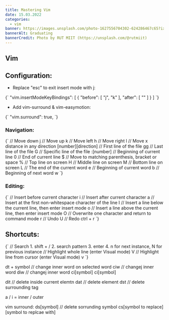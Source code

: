 ```yaml
---
title: Mastering Vim
date: 15.03.2022
categories:
  - vim
banner: https://images.unsplash.com/photo-1627556704302-624286467c65?ixlib=rb-1.2.1&ixid=MnwxMjA3fDB8MHxwaG90by1wYWdlfHx8fGVufDB8fHx8&auto=format&fit=crop&w=687&q=80
bannerAlt: Graduating
bannerCredit: Photo by RUT MIIT (https://unsplash.com/@rutmiit)
---
```


## Vim

## Configuration:

- Replace "esc" to exit insert mode with j:

<SyntaxHighlighter language="typescript">
  {`
"vim.insertModeKeyBindings": [
    {
        "before": [
            "j",
            "k"
        ],
        "after": [
            "<esc>"
        ]
    }
] 
`}
</SyntaxHighlighter>

- Add vim-surround & vim-easymotion:

<SyntaxHighlighter language="typescript">
  {`
"vim.surround": true,
`}
</SyntaxHighlighter>

### Navigation:

<SyntaxHighlighter language="typescript">
  {`
// Move down
j 
// Move up
k
// Move left
h
// Move right
l
// Move x distance in any direction
[number][direction]
// First line of the file
gg
// Last line of the file
G
// Specific line of the file
:[number]
// Beginning of current line
0
// End of current line
$
// Move to matching parenthesis, bracket or space
%
// Top line on screen
H
// Middle line on screen
M
// Bottom line on screen
L
// The end of the current word
e
// Beginning of current word
b
// Beginning of next word
w
`}
</SyntaxHighlighter>

### Editing:

<SyntaxHighlighter language="typescript">
  {`
// Insert before current character
i
// Insert after current character
a
// Insert at the first non-whitespace character of the line
I
// Insert a line below the current line, then enter insert mode
o
// Insert a line above the current line, then enter insert mode
O
// Overwrite one character and return to command mode
r
// Undo
U
// Redo
ctrl + r
`}
</SyntaxHighlighter>

## Shortcuts:

<SyntaxHighlighter language="typescript">
  {`
// Search
1. shift + /
2. search pattern
3. enter
4. n for next instance, N for previous instance
// Highlight whole line (enter Visual mode)
V
// Highlight line from cursor (enter Visual mode)
v
`}
</SyntaxHighlighter>

dt + symbol
// change inner word on selected word
ciw // changej inner word
diw // changej inner word
ci[symbol]
ci[symbol]

dit // delete inside current elemtn
dat // delete element
dst // delete surrounding tag

a / i = inner / outer

vim surround:
ds[symbol] // delete sorrunding symbol
cs[symbol to replace][symbol to replcae with]
